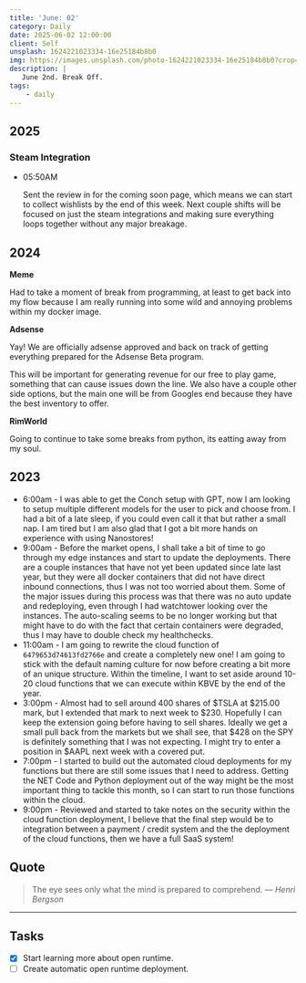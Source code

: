 ```yaml
---
title: 'June: 02'
category: Daily
date: 2025-06-02 12:00:00
client: Self
unsplash: 1624221023334-16e25184b8b0
img: https://images.unsplash.com/photo-1624221023334-16e25184b8b0?crop=entropy&cs=srgb&fm=jpg&ixid=MnwzNjM5Nzd8MHwxfHJhbmRvbXx8fHx8fHx8fDE2ODE3NDg2ODY&ixlib=rb-4.0.3&q=85
description: |
   June 2nd. Break Off.
tags:
    - daily
---
```


## 2025

### Steam Integration

-   05:50AM

    Sent the review in for the coming soon page, which means we can start to collect wishlists by the end of this week.
    Next couple shifts will be focused on just the steam integrations and making sure everything loops together without any major breakage.

## 2024

**Meme**

Had to take a moment of break from programming, at least to get back into my flow because I am really running into some wild and annoying problems within my docker image.

**Adsense**

Yay! We are officially adsense approved and back on track of getting everything prepared for the Adsense Beta program.

This will be important for generating revenue for our free to play game, something that can cause issues down the line.
We also have a couple other side options, but the main one will be from Googles end because they have the best inventory to offer. 


**RimWorld**

Going to continue to take some breaks from python, its eatting away from my soul.

## 2023

- 6:00am - I was able to get the Conch setup with GPT, now I am looking to setup multiple different models for the user to pick and choose from. I had a bit of a late sleep, if you could even call it that but rather a small nap. I am tired but I am also glad that I got a bit more hands on experience with using Nanostores!
- 9:00am - Before the market opens, I shall take a bit of time to go through my edge instances and start to update the deployments. There are a couple instances that have not yet been updated since late last year, but they were all docker containers that did not have direct inbound connections, thus I was not too worried about them. Some of the major issues during this process was that there was no auto update and redeploying, even through I had watchtower looking over the instances. The auto-scaling seems to be no longer working but that might have to do with the fact that certain containers were degraded, thus I may have to double check my healthchecks.
- 11:00am - I am going to rewrite the cloud function of `6479653d74613fd2766e` and create a completely new one! I am going to stick with the default naming culture for now before creating a bit more of an unique structure. Within the timeline, I want to set aside around 10-20 cloud functions that we can execute within KBVE by the end of the year.
- 3:00pm - Almost had to sell around 400 shares of $TSLA at $215.00 mark, but I extended that mark to next week to $230. Hopefully I can keep the extension going before having to sell shares. Ideally we get a small pull back from the markets but we shall see, that $428 on the SPY is definitely something that I was not expecting. I might try to enter a position in $AAPL next week with a covered put.
- 7:00pm - I started to build out the automated cloud deployments for my functions but there are still some issues that I need to address. Getting the NET Code and Python deployment out of the way might be the most important thing to tackle this month, so I can start to run those functions within the cloud.
- 9:00pm - Reviewed and started to take notes on the security within the cloud function deployment, I believe that the final step would be to integration between a payment / credit system and the the deployment of the cloud functions, then we have a full SaaS system!  

## Quote

> The eye sees only what the mind is prepared to comprehend.
> — <cite> Henri Bergson </cite>

---

## Tasks

- [x] Start learning more about open runtime.
- [ ] Create automatic open runtime deployment.